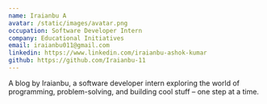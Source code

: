 ```yaml
---
name: Iraianbu A
avatar: /static/images/avatar.png
occupation: Software Developer Intern
company: Educational Initiatives
email: iraianbu011@gmail.com
linkedin: https://www.linkedin.com/iraianbu-ashok-kumar
github: https://github.com/Iraianbu-11
---
```


A blog by Iraianbu, a software developer intern exploring the world of programming, problem-solving, and building cool stuff – one step at a time.

